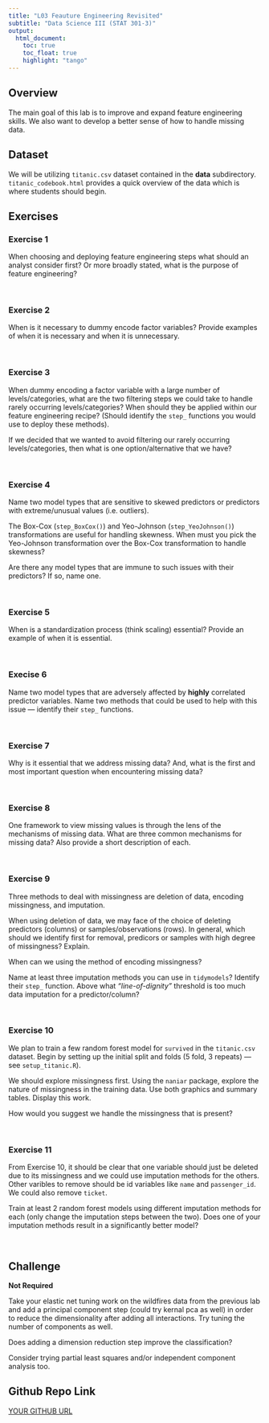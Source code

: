 ```yaml
---
title: "L03 Feauture Engineering Revisited"
subtitle: "Data Science III (STAT 301-3)"
output: 
  html_document:
    toc: true
    toc_float: true
    highlight: "tango"
---
```


## Overview

The main goal of this lab is to improve and expand feature engineering skills. We also want to develop a better sense of how to handle missing data.

## Dataset

We will be utilizing `titanic.csv` dataset contained in the **data** subdirectory. `titanic_codebook.html` provides a quick overview of the data which is where students should begin.

## Exercises

### Exercise 1

When choosing and deploying feature engineering steps what should an analyst consider first? Or more broadly stated, what is the purpose of feature engineering? 

<br>

### Exercise 2

When is it necessary to dummy encode factor variables? Provide examples of when it is necessary and when it is unnecessary.

<br>

### Exercise 3

When dummy encoding a factor variable with a large number of levels/categories, what are the two filtering steps we could take to handle rarely occurring levels/categories? When should they be applied within our feature engineering recipe? (Should identify the `step_` functions you would use to deploy these methods).

If we decided that we wanted to avoid filtering our rarely occurring levels/categories, then what is one option/alternative that we have?

<br>

### Exercise 4

Name two model types that are sensitive to skewed predictors or predictors with extreme/unusual values (i.e. outliers). 

The Box-Cox (`step_BoxCox()`) and Yeo-Johnson (`step_YeoJohnson()`) transformations are useful for handling skewness. When must you pick the Yeo-Johnson transformation over the Box-Cox transformation to handle skewness?

Are there any model types that are immune to such issues with their predictors? If so, name one.

<br>

### Exercise 5

When is a standardization process (think scaling) essential? Provide an example of when it is essential.

<br>

### Execise 6

Name two model types that are adversely affected by **highly** correlated predictor variables. Name two methods that could be used to help with this issue --- identify their `step_` functions.

<br>

### Exercise 7

Why is it essential that we address missing data? And, what is the first and most important question when encountering missing data?

<br>

### Exercise 8

One framework to view missing values is through the lens of the mechanisms of missing data. What are three common mechanisms for missing data? Also provide a short description of each. 

<br>

### Exercise 9

Three methods to deal with missingness are deletion of data, encoding missingness, and imputation. 

When using deletion of data, we may face of the choice of deleting predictors (columns) or samples/observations (rows). In general, which should we identify first for removal, predicors or samples with high degree of missingness? Explain.

When can we using the method of encoding missingness?

Name at least three imputation methods you can use in `tidymodels`? Identify their `step_` function. Above what *"line-of-dignity"* threshold is too much data imputation for a predictor/column?

<br>

### Exercise 10 

We plan to train a few random forest model for `survived` in the `titanic.csv` dataset. Begin by setting up the initial split and folds (5 fold, 3 repeats) --- see `setup_titanic.R`). 

We should explore missingness first. Using the `naniar` package, explore the nature of missingness in the training data. Use both graphics and summary tables. Display this work.

How would you suggest we handle the missingness that is present?

<br>

### Exercise 11

From Exercise 10, it should be clear that one variable should just be deleted due to its missingness and we could use imputation methods for the others. Other varibles to remove should be id variables like `name` and `passenger_id`. We could also remove `ticket`.

Train at least 2 random forest models using different imputation methods for each (only change the imputation steps between the two). Does one of your imputation methods result in a significantly better model?

<br>

## Challenge
**Not Required**

Take your elastic net tuning work on the wildfires data from the previous lab and add a principal component step (could try kernal pca as well) in order to reduce the dimensionality after adding all interactions. Try tuning the number of components as well. 

Does adding a dimension reduction step improve the classification?

Consider trying partial least squares and/or independent component analysis too.

## Github Repo Link

[YOUR GITHUB URL](YOUR GITHUB URL){target="_blank"}

